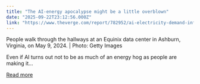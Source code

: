 ```yaml
---
title: "The AI-energy apocalypse might be a little overblown"
date: "2025-09-22T23:12:56.000Z"
link: "https://www.theverge.com/report/782952/ai-electricity-demand-inflated-forecast-report"
---
```


People walk through the hallways at an Equinix data center in Ashburn, Virginia, on May 9, 2024. | Photo: Getty Images	

Even if AI turns out not to be as much of an energy hog as people are making it...

[Read more](https://www.theverge.com/report/782952/ai-electricity-demand-inflated-forecast-report)

